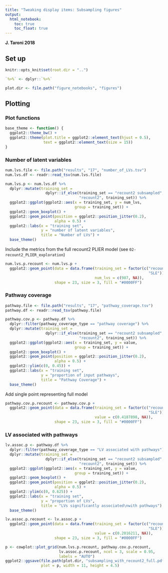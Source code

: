 ```yaml
---
title: "Tweaking display items: Subsampling figures"
output:   
  html_notebook: 
    toc: true
    toc_float: true
---
```


**J. Taroni 2018**

## Set up 

```r
knitr::opts_knit$set(root.dir = "..")
```

```r
`%>%` <- dplyr::`%>%`
```

```r
plot.dir <- file.path("figure_notebooks", "figures")
```

## Plotting

### Plot functions

```r
base_theme <- function() {
  ggplot2::theme_bw() +
  ggplot2::theme(plot.title = ggplot2::element_text(hjust = 0.5),
                 text = ggplot2::element_text(size = 15))
}
```

### Number of latent variables

```r
num.lvs.file <- file.path("results", "17", "number_of_LVs.tsv")
num.lvs.df <- readr::read_tsv(num.lvs.file)
```

```r
num.lvs.p <- num.lvs.df %>%
  dplyr::mutate(training_set = 
                  dplyr::if_else(training_set == "recount2 subsampled",
                                 "recount2", training_set)) %>%
  ggplot2::ggplot(ggplot2::aes(x = training_set, y = num_lvs,
                               group = training_set)) +
  ggplot2::geom_boxplot() +
  ggplot2::geom_point(position = ggplot2::position_jitter(0.2),
                      alpha = 0.5) +
  ggplot2::labs(x = "training set", 
                y = "number of latent variables",
                title = "Number of LVs") +
  base_theme()
```


Include the metrics from the full recount2 PLIER model (see 
`02-recount2_PLIER_exploration`)

```r
num.lvs.p.recount <- num.lvs.p + 
  ggplot2::geom_point(data = data.frame(training_set = factor(c("recount2", 
                                                                "SLE")), 
                                        num_lvs = c(987, NA)),
                      shape = 23, size = 3, fill = "#0000FF")
```

### Pathway coverage

```r
pathway.file <- file.path("results", "17", "pathway_coverage.tsv")
pathway.df <- readr::read_tsv(pathway.file)
```

```r
pathway.cov.p <- pathway.df %>%
  dplyr::filter(pathway_coverage_type == "pathway coverage") %>%
  dplyr::mutate(training_set = 
                  dplyr::if_else(training_set == "recount2 subsampled",
                                 "recount2", training_set)) %>%
  ggplot2::ggplot(ggplot2::aes(x = training_set, y = value,
                               group = training_set)) +
  ggplot2::geom_boxplot() +
  ggplot2::geom_point(position = ggplot2::position_jitter(0.2),
                      alpha = 0.5) +
  ggplot2::ylim(c(0, 0.45)) +
  ggplot2::labs(x = "training set", 
                y = "proportion of input pathways",
                title = "Pathway Coverage") +
  base_theme()
```

Add single point representing full model 

```r
pathway.cov.p.recount <- pathway.cov.p + 
  ggplot2::geom_point(data = data.frame(training_set = factor(c("recount2",
                                                                "SLE")),
                                        value = c(0.4187898, NA)),
                      shape = 23, size = 3, fill = "#0000FF")
```

### LV associated with pathways

```r
lv.assoc.p <- pathway.df %>%
  dplyr::filter(pathway_coverage_type == "LV associated with pathways") %>%
  dplyr::mutate(training_set = 
                  dplyr::if_else(training_set == "recount2 subsampled",
                                 "recount2", training_set)) %>%
  ggplot2::ggplot(ggplot2::aes(x = training_set, y = value,
                               group = training_set)) +
  ggplot2::geom_boxplot() +
  ggplot2::geom_point(position = ggplot2::position_jitter(0.2),
                      alpha = 0.5) +
  ggplot2::ylim(c(0, 0.625)) +
  ggplot2::labs(x = "training set", 
                y = "proportion of LVs",
                title = "LVs significantly associated\nwith pathways") +
  base_theme()
```

```r
lv.assoc.p.recount <- lv.assoc.p + 
  ggplot2::geom_point(data = data.frame(training_set = factor(c("recount2",
                                                                "SLE")),
                                        value = c(0.2016211, NA)),
                      shape = 23, size = 3, fill = "#0000FF")
```

```r
p <- cowplot::plot_grid(num.lvs.p.recount, pathway.cov.p.recount, 
                        lv.assoc.p.recount, ncol = 3, scale = 0.95, 
                        labels = "AUTO")
ggplot2::ggsave(file.path(plot.dir, "subsampling_with_recount2_full.pdf"),
                plot = p, width = 11, height = 4.5)
```

